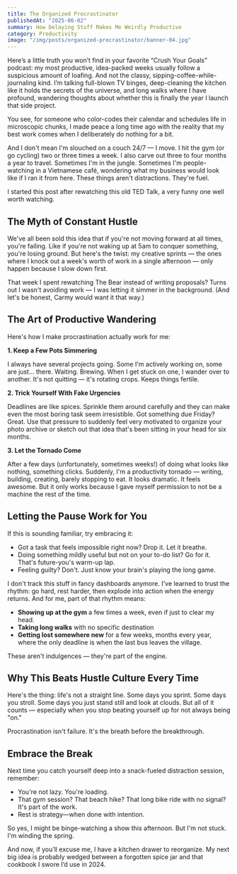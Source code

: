 ```yaml
---
title: The Organized Procrastinator
publishedAt: "2025-06-02"
summary: How Delaying Stuff Makes Me Weirdly Productive
category: Productivity
image: "/img/posts/organized-procrastinator/banner-04.jpg"
---
```


Here’s a little truth you won’t find in your favorite “Crush Your Goals” podcast: my most productive, idea-packed weeks usually follow a suspicious amount of loafing. And not the classy, sipping-coffee-while-journaling kind. I’m talking full-blown TV binges, deep-cleaning the kitchen like it holds the secrets of the universe, and long walks where I have profound, wandering thoughts about whether this is finally the year I launch that side project.

You see, for someone who color-codes their calendar and schedules life in microscopic chunks, I made peace a long time ago with the reality that my best work comes when I deliberately do nothing for a bit.

And I don't mean I'm slouched on a couch 24/7 — I move. I hit the gym (or go cycling) two or three times a week. I also carve out three to four months a year to travel. Sometimes I'm in the jungle. Sometimes I'm people-watching in a Vietnamese café, wondering what my business would look like if I ran it from here. These things aren't distractions. They're fuel.

I started this post after rewatching this old TED Talk, a very funny one well worth watching.

<YouTube id="arj7oStGLkU" />

## The Myth of Constant Hustle

We've all been sold this idea that if you're not moving forward at all times, you're failing. Like if you're not waking up at 5am to conquer something, you're losing ground. But here's the twist: my creative sprints — the ones where I knock out a week's worth of work in a single afternoon — only happen because I slow down first.

That week I spent rewatching The Bear instead of writing proposals? Turns out I wasn't avoiding work — I was letting it simmer in the background. (And let's be honest, Carmy would want it that way.)

## The Art of Productive Wandering

Here's how I make procrastination actually work for me:

**1. Keep a Few Pots Simmering**

I always have several projects going. Some I'm actively working on, some are just… there. Waiting. Brewing. When I get stuck on one, I wander over to another. It's not quitting — it's rotating crops. Keeps things fertile.

**2. Trick Yourself With Fake Urgencies**

Deadlines are like spices. Sprinkle them around carefully and they can make even the most boring task seem irresistible. Got something due Friday? Great. Use that pressure to suddenly feel very motivated to organize your photo archive or sketch out that idea that's been sitting in your head for six months.

**3. Let the Tornado Come**

After a few days (unfortunately, sometimes weeks!) of doing what looks like nothing, something clicks. Suddenly, I'm a productivity tornado — writing, building, creating, barely stopping to eat. It looks dramatic. It feels awesome. But it only works because I gave myself permission to not be a machine the rest of the time.

## Letting the Pause Work for You

If this is sounding familiar, try embracing it:

- Got a task that feels impossible right now? Drop it. Let it breathe.
- Doing something mildly useful but not on your to-do list? Go for it. That's future-you's warm-up lap.
- Feeling guilty? Don't. Just know your brain's playing the long game.

I don't track this stuff in fancy dashboards anymore. I've learned to trust the rhythm: go hard, rest harder, then explode into action when the energy returns. And for me, part of that rhythm means:

- **Showing up at the gym** a few times a week, even if just to clear my head.
- **Taking long walks** with no specific destination 
- **Getting lost somewhere new** for a few weeks, months every year, where the only deadline is when the last bus leaves the village.

These aren't indulgences — they're part of the engine.

## Why This Beats Hustle Culture Every Time

Here's the thing: life's not a straight line. Some days you sprint. Some days you stroll. Some days you just stand still and look at clouds. But all of it counts — especially when you stop beating yourself up for not always being "on."

Procrastination isn't failure. It's the breath before the breakthrough.

## Embrace the Break

Next time you catch yourself deep into a snack-fueled distraction session, remember:

- You're not lazy. You're loading.
- That gym session? That beach hike? That long bike ride with no signal? It's part of the work.
- Rest is strategy—when done with intention.

So yes, I might be binge-watching a show this afternoon. But I'm not stuck. I'm winding the spring.

And now, if you’ll excuse me, I have a kitchen drawer to reorganize. My next big idea is probably wedged between a forgotten spice jar and that cookbook I swore I’d use in 2024.

